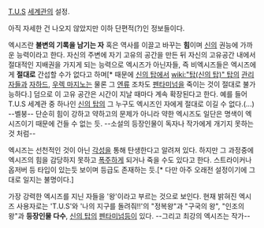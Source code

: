 {{{+1 Axis}}}

[[T.U.S]] [[세계관]]의 설정.

아직 자세한 건 나오지 않았지만 이하 단편적(?)인 정보들이다.

엑시즈란 '''불변의 기록을 남기는 자''' 혹은 역사를 이끌고 바꾸는 '''힘'''이며  [[신]]의 권능에 가까운 능력이라고 한다. 자신의 주변에 자기 고유의 공간을 만든 뒤 자신의 고유공간 내에서 절대적인 지배권을 가지게 되는 능력으로 엑시즈가 아닌자들, 즉 비엑시즈들은 엑시즈에게 '''절대로''' 간섭할 수가 없다고 하며[* 때문에 [[신의 탑]]에서 [[wiki:"탑(신의 탑)" 탑]]의 [[관리자]]들과 [[자하드]], [[우렉 마지노]]는 물론 그  [[엔류]] 조차도 [[펜타미넘]]을 죽이는 것이 절대로 불가능하다.] 덤으로 이 고유 공간은 시간이 지날 때마다 계속 확장된다고 한다. 예를 들어 T.U.S 세계관 중 하나인 [[신의 탑]]의 그 누구도 엑시즈인 자에게 절대로 이길 수 없다.(...) --벨붕-- 단순히 힘이 강하고 약하고의 문제가 아니라 약한 엑시즈도 일단은 명색이 엑시즈이기 때문에 건들 수 없는 듯. --소설의 등장인물이 독자나 작가에게 개기지 못하는 것 처럼--

엑시즈는 선천적인 것이 아닌 [[각성]]을 통해 탄생한다고 알려져 있다. 하지만 그 과정중에 엑시즈의 힘을 감당하지 못하고 [[폭주]]하게 되거나 죽을 수도 있다고 한다. 스트라이커나 옵저버 등 타입이 있는듯 보이며 등급도 존재하는 듯.[* 다만 아주 오래전 설정이기에 그대로 일지는 불명이다.]

가장 강력한 엑시즈를 지닌 자들을 '왕'이라고 부르는 것으로 보인다. 현재 밝혀진 엑시즈 사용자로는 'T.U.S'와 '나의 지구를 돌려줘!!'의 "정복왕"과 "구국의 왕", "인조의 왕"과 '''등장인물 다수''', [[신의 탑]]의 [[펜타미넘]]등이 있다. --그리고 최강의 엑시즈는 작가--
